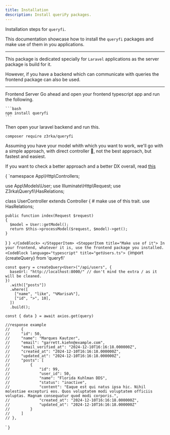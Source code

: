 ```yaml
---
title: Installation
description: Install queriFy packages.
---
```


Installation steps for `queryfi`.

This documentation showcase how to install the `queryfi` packages and make use of them in you applications.

---

This package is dedicated specially for `Laravel` applications as the server package is build for it.

However, if you have a backend which can communicate with queries the frontend package can also be used.

---

<Stepper>
  <StepperItem title="Install queryfi package">
  <Tabs defaultValue="client" className="pt-5 pb-1">
  <TabsList>
    <TabsTrigger value="client">Frontend</TabsTrigger>
    <TabsTrigger value="server">Server</TabsTrigger>
  </TabsList>
  <TabsContent value="client">
  Go ahead and open your frontend typescript app and run the following.

    ```bash
    npm install queryfi
    ```

  </TabsContent>
  <TabsContent value="server">
  Then open your laravel backend and run this.

```bash 
composer require z3rka/queryfi
```
  </TabsContent>
</Tabs>
    
  </StepperItem>
  <StepperItem title="Configuration">
  Assuming you have your model whith which you want to work, we'll go with a simple approach, with direct controller 🤔, not the best approach, but fastest and easiest.

  If you want to check a better approach and a better DX overall, read <a className="text-orange-500" href="/blog">this</a>

<CodeBlock language="php" title="UserController.php">
{
`<?php

namespace App\\Http\\Controllers;

use App\\Models\\User;
use Illuminate\\Http\\Request;
use Z3rka\\Queryfi\\HasRelations;

class UserController extends Controller
{
    # make use of this trait.
    use HasRelations;

    public function index(Request $request)
    {
      $model = User::getModel();
      return $this->processModel($request, $model)->get();
    }
}
`
}
</CodeBlock>
  </StepperItem>
  <StepperItem title="Make use of it">
    In your frontend, whatever it is, use the frontend package you installed.
  <CodeBlock language="typescript" title="getUsers.ts">
  {
  `import {createQuery} from 'queryfi'

    const query = createQuery<User>("/api/users", {
      baseUrl: "http://localhost:8000/" // don't mind the extra / as it will be cleaned.
    })
      .with(["posts"])
      .where([
        ["name", "like", "%Marisa%"],
        ["id", ">", 10],
      ])
      .build();

    const { data } = await axios.get(query)

    //response example
    //     {
    //     "id": 50,
    //     "name": "Marques Kautzer",
    //     "email": "garrett.kiehn@example.com",
    //     "email_verified_at": "2024-12-10T16:16:18.000000Z",
    //     "created_at": "2024-12-10T16:16:18.000000Z",
    //     "updated_at": "2024-12-10T16:16:18.000000Z",
    //     "posts": [
    //         {
    //             "id": 99,
    //             "user_id": 50,
    //             "name": "Florida Kuhlman DDS",
    //             "status": "inactive",
    //             "content": "Eaque est qui natus ipsa hic. Nihil molestiae excepturi eos. Quos voluptatem modi voluptatem officiis voluptas. Magnam consequatur quod modi corporis.",
    //             "created_at": "2024-12-10T16:16:18.000000Z",
    //             "updated_at": "2024-12-10T16:16:18.000000Z"
    //         }
    //     ]
    // },
  `
  }
  </CodeBlock>
  </StepperItem>
</Stepper>


